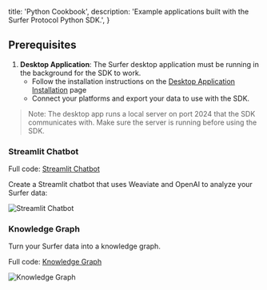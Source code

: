  title: 'Python Cookbook',
  description:
    'Example applications built with the Surfer Protocol Python SDK.',
}


## Prerequisites

1. **Desktop Application**: The Surfer desktop application must be running in the background for the SDK to work.
   - Follow the installation instructions on the [Desktop Application Installation](/desktop/installation) page
   - Connect your platforms and export your data to use with the SDK.

> Note: The desktop app runs a local server on port 2024 that the SDK communicates with. Make sure the server is running before using the SDK.

### Streamlit Chatbot

Full code: <a target="_blank" href="https://github.com/Surfer-Org/Protocol/blob/main/cookbook/python/streamlit-chatbot/app.py">Streamlit Chatbot</a>

Create a Streamlit chatbot that uses Weaviate and OpenAI to analyze your Surfer data:

<Image src={streamlit_chatbot} alt="Streamlit Chatbot" />

### Knowledge Graph

Turn your Surfer data into a knowledge graph.

Full code: <a target="_blank" href="https://github.com/Surfer-Org/Protocol/blob/main/cookbook/python/knowledge-graph/app.py">Knowledge Graph</a>

<Image src={knowledge_graph} alt="Knowledge Graph" />
